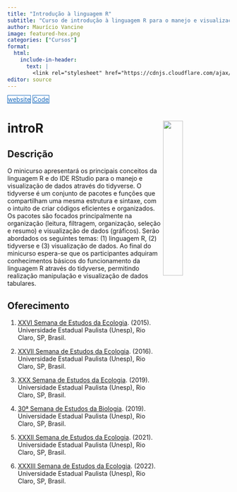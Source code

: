 ```yaml
---
title: "Introdução à linguagem R"
subtitle: "Curso de introdução à linguagem R para o manejo e visualização de dados."
author: Maurício Vancine
image: featured-hex.png
categories: ["Cursos"]
format:
  html:
    include-in-header: 
      text: |
        <link rel="stylesheet" href="https://cdnjs.cloudflare.com/ajax/libs/font-awesome/6.5.0/css/all.min.css">
editor: source
---
```


<div class="mt-4 d-flex flex-row flex-wrap gap-1 justify-content-left justify-content-sm-start" role="group" aria-label="Links">
  <a href="https://mauriciovancine.github.io/workshop-r-introduction/01_slides/slides" class="btn btn-custom text-capitalize" target="_blank"><i class="fas fa-link me-1"></i>website</a>
  <a href="https://github.com/mauriciovancine/workshop-r-introduction" class="btn btn-custom text-capitalize" target="_blank"><i class="fab fa-github me-1"></i>Code</a>
</div>

<style>
  .btn-custom {
    background-color: white;
    border: 1px solid #1c6cbe; /* Borda azul */
    color: #1c6cbe; /* Texto azul */
    transition: background-color 0.3s, color 0.3s;
  }
  .btn-custom:hover {
    background-color: #1c6cbe; /* Cor de fundo azul ao passar o mouse */
    color: white; /* Texto branco */
  }
</style>

# **introR** <img src="featured-hex.png" align="right" width="30%" min-width="120px"/>

## Descrição

O minicurso apresentará os principais conceitos da linguagem R e do IDE RStudio para o manejo e visualização de dados através do tidyverse. O tidyverse é um conjunto de pacotes e funções que compartilham uma mesma estrutura e sintaxe, com o intuito de criar códigos eficientes e organizados. Os pacotes são focados principalmente na organização (leitura, filtragem, organização, seleção e resumo) e visualização de dados (gráficos). Serão abordados os seguintes temas: (1) linguagem R, (2) tidyverse e (3) visualização de dados. Ao final do minicurso espera-se que os participantes adquiram conhecimentos básicos do funcionamento da linguagem R através do tidyverse, permitindo realização manipulação e visualização de dados tabulares.

## Oferecimento

1. [XXVI Semana de Estudos da Ecologia](https://www.instagram.com/seecologiaunesp). (2015). Universidade Estadual Paulista (Unesp), Rio Claro, SP, Brasil.

1. [XXVII Semana de Estudos da Ecologia](https://www.instagram.com/seecologiaunesp). (2016). Universidade Estadual Paulista (Unesp), Rio Claro, SP, Brasil.

1. [XXX Semana de Estudos da Ecologia](https://www.instagram.com/seecologiaunesp). (2019). Universidade Estadual Paulista (Unesp), Rio Claro, SP, Brasil.

1. [30ª Semana de Estudos da Biologia](https://www.instagram.com/sebio.rc). (2019). Universidade Estadual Paulista (Unesp), Rio Claro, SP, Brasil.

1. [XXXII Semana de Estudos da Ecologia](https://www.instagram.com/seecologiaunesp). (2021). Universidade Estadual Paulista (Unesp), Rio Claro, SP, Brasil.

1. [XXXIII Semana de Estudos da Ecologia](https://www.instagram.com/seecologiaunesp). (2022). Universidade Estadual Paulista (Unesp), Rio Claro, SP, Brasil.
